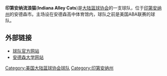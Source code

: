 {{CBA team 
| color1        = #EE2C2C
| color2        = black
| logo          = 
| pixels        = 150px
| 建队时间       = 2005年
| 联赛           = ABA 2005年-2006年 <br> [[大陆篮球协会|CBA]] 2006年-present
| 球队历史       = 印第安纳流浪猫<br>2005年-至今
| 球馆        = O.C. Lewis Gymnasium<br>2005年-2006年 <br> 安德森高中体育馆 <br>2006年-至今
| 所在地          = [[印第安纳州|印第安纳州]],安德森市
| 球队颜色        = 红色，白色 和 黑色
| 拥有人         = Rob Blackwell
| 教练           = Greg Graham
| 总冠军          = 0
| 联盟冠军        = 1
| 拉拉队长       = 流浪猫舞者
| dancers       = 
| mascot        = 
}}

'''印第安纳流浪猫'''('''Indiana Alley Cats''')是[[大陆篮球协会|大陆篮球协会]]的一支球队，位于[[印第安纳州|印第安纳州]]的安德森市。主场设在安德森高中体育馆内，球队之前是美国ABA联赛的球队。

==外部链接==
*[https://web.archive.org/web/20051120135101/http://www.indyalleycats.com/ 球队官方网站]
*[https://web.archive.org/web/20061015002241/http://www.anderson.edu/index.html 安德森大学网站]

{{大陆篮球协会}}

{{basketball-stub}}
[[Category:美国大陆篮球协会球队|Category:美国大陆篮球协会球队]]
[[Category:印第安纳州|Category:印第安纳州]]